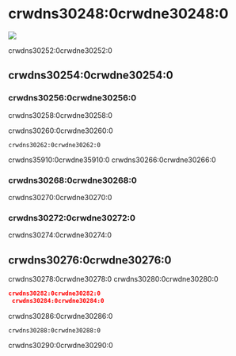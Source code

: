 # crwdns30248:0crwdne30248:0

<p style={{ "text-align": "center" }}>
  <img
    src=crwdns36828:0crwdne36828:0
    style={{ "max-width": "50%" }}
 />
  <br />
</p>

crwdns30252:0crwdne30252:0

## crwdns30254:0crwdne30254:0

### crwdns30256:0crwdne30256:0

crwdns30258:0crwdne30258:0

crwdns30260:0crwdne30260:0

```
crwdns30262:0crwdne30262:0
```

crwdns35910:0crwdne35910:0 crwdns30266:0crwdne30266:0

### crwdns30268:0crwdne30268:0

crwdns30270:0crwdne30270:0

### crwdns30272:0crwdne30272:0

crwdns30274:0crwdne30274:0

## crwdns30276:0crwdne30276:0

crwdns30278:0crwdne30278:0 crwdns30280:0crwdne30280:0

```json
crwdns30282:0crwdne30282:0
 crwdns30284:0crwdne30284:0
```

crwdns30286:0crwdne30286:0

```
crwdns30288:0crwdne30288:0
```

crwdns30290:0crwdne30290:0
